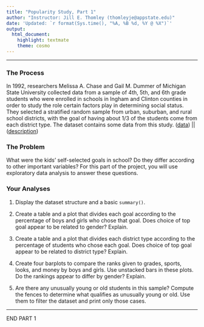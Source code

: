 ```yaml
---
title: "Popularity Study, Part 1"
author: "Instructor: Jill E. Thomley (thomleyje@appstate.edu)"
date: 'Updated: `r format(Sys.time(), "%A, %B %d, %Y @ %X")`'
output: 
  html_document: 
    highlight: textmate
    theme: cosmo
---
```


<hr>

### The Process

In 1992, researchers Melissa A. Chase and Gail M. Dummer of Michigan State University collected data from a sample of 4th, 5th, and 6th grade students who were enrolled in schools in Ingham and Clinton counties in order to study the role certain factors play in determining social status. They selected a stratified random sample from urban, suburban, and rural school districts, with the goal of having about 1/3 of the students come from each district type. The dataset contains some data from this study. ([data](https://raw.githubusercontent.com/STAT-JET-ASU/Datasets/master/Instructor/popular.csv)) || ([description](https://stat-jet-asu.github.io/Datasets/InstructorDescriptions/popular.html))


### The Problem

What were the kids' self-selected goals in school? Do they differ according to other important variables? For this part of the project, you will use exploratory data analysis to answer these questions. 


### Your Analyses

1) Display the dataset structure and a basic `summary()`.

2) Create a table and a plot that divides each goal according to the percentage of boys and girls who chose that goal. Does choice of top goal appear to be related to gender? Explain.

3) Create a table and a plot that divides each district type according to the percentage of students who chose each goal. Does choice of top goal appear to be related to district type? Explain.

4) Create four barplots to compare the ranks given to grades, sports, looks, and money by boys and girls. Use unstacked bars in these plots. Do the rankings appear to differ by gender? Explain.

5) Are there any unusually young or old students in this sample? Compute the fences to determine what qualifies as unusually young or old. Use them to filter the dataset and print only those cases.

<hr>

END PART 1

